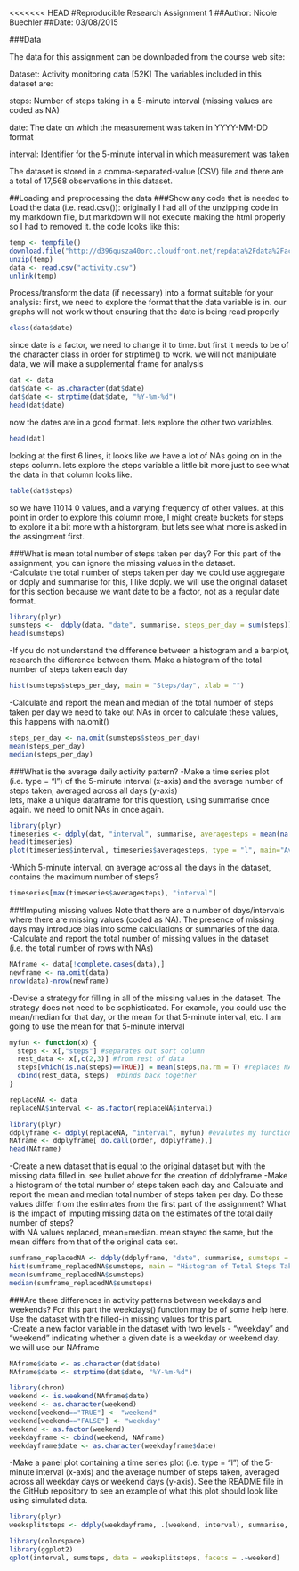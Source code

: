 <<<<<<< HEAD
#Reproducible Research Assignment 1
##Author: Nicole Buechler
##Date: 03/08/2015

###Data

The data for this assignment can be downloaded from the course web site:

Dataset: Activity monitoring data [52K]
The variables included in this dataset are:

steps: Number of steps taking in a 5-minute interval (missing values are coded as NA)

date: The date on which the measurement was taken in YYYY-MM-DD format

interval: Identifier for the 5-minute interval in which measurement was taken

The dataset is stored in a comma-separated-value (CSV) file and there are a total of 17,568 observations in this dataset.

##Loading and preprocessing the data
###Show any code that is needed to  
Load the data (i.e. read.csv()):
originally I had all of the unzipping code in my markdown file, but markdown will not execute making the html properly so I had to removed it. the code looks like this:
```r
temp <- tempfile()
download.file("http://d396qusza40orc.cloudfront.net/repdata%2Fdata%2Factivity.zip",temp)
unzip(temp)
data <- read.csv("activity.csv")
unlink(temp)
```

Process/transform the data (if necessary) into a format suitable for your analysis:
first, we need to explore the format that the data variable is in. our graphs will not work without ensuring that the date is being read properly
```r
class(data$date)
```
since date is a factor, we need to change it to time. but first it needs to be of the character class in order for strptime() to work. we will not manipulate data, we will make a supplemental frame for analysis
```r
dat <- data
dat$date <- as.character(dat$date)
dat$date <- strptime(dat$date, "%Y-%m-%d")
head(dat$date)
```
now the dates are in a good format. lets explore the other two variables.
```r
head(dat)
```
looking at the first 6 lines, it looks like we have a lot of NAs going on in the steps column. lets explore the steps variable a little bit more just to see what the data in that column looks like.
```r
table(dat$steps)
```
so we have 11014 0 values, and a varying frequency of other values. at this point in order to explore this column more, I might create buckets for steps to explore it a bit more with a historgram, but lets see what more is asked in the assingment first.

###What is mean total number of steps taken per day?
For this part of the assignment, you can ignore the missing values in the dataset.  
-Calculate the total number of steps taken per day 
we could use aggregate or ddply and summarise for this, I like ddply. we will use the original dataset for this section because we want date to be a factor, not as a regular date format. 
```r
library(plyr)
sumsteps <-  ddply(data, "date", summarise, steps_per_day = sum(steps))
head(sumsteps)
```
-If you do not understand the difference between a histogram and a barplot, research the difference between them. Make a histogram of the total number of steps taken each day  
```r
hist(sumsteps$steps_per_day, main = "Steps/day", xlab = "")
```
-Calculate and report the mean and median of the total number of steps taken per day
we need to take out NAs in order to calculate these values, this happens with na.omit()
```r
steps_per_day <- na.omit(sumsteps$steps_per_day)
mean(steps_per_day)
median(steps_per_day)
```

###What is the average daily activity pattern?
-Make a time series plot (i.e. type = "l") of the 5-minute interval (x-axis) and the average number of steps taken, averaged across all days (y-axis)  
lets, make a unique dataframe for this question, using summarise once again. we need to omit NAs in once again.

```r
library(plyr)
timeseries <- ddply(dat, "interval", summarise, averagesteps = mean(na.omit(steps)))
head(timeseries)
plot(timeseries$interval, timeseries$averagesteps, type = "l", main="Average Steps in Time Interval", xlab = "Time Interval", ylab = "Average Steps")
```
-Which 5-minute interval, on average across all the days in the dataset, contains the maximum number of steps?  
```r
timeseries[max(timeseries$averagesteps), "interval"]
```

###Imputing missing values
Note that there are a number of days/intervals where there are missing values (coded as NA). The presence of missing days may introduce bias into some calculations or summaries of the data.  
-Calculate and report the total number of missing values in the dataset (i.e. the total number of rows with NAs)  
```r
NAframe <- data[!complete.cases(data),]
newframe <- na.omit(data)
nrow(data)-nrow(newframe)
```
-Devise a strategy for filling in all of the missing values in the dataset. The strategy does not need to be sophisticated. For example, you could use the mean/median for that day, or the mean for that 5-minute interval, etc.
I am going to use the mean for that 5-minute interval
```r
myfun <- function(x) {
  steps <- x[,"steps"] #separates out sort column
  rest_data <- x[,c(2,3)] #from rest of data
  steps[which(is.na(steps)==TRUE)] = mean(steps,na.rm = T) #replaces NA values with mean of steps column
  cbind(rest_data, steps)  #binds back together
}

replaceNA <- data
replaceNA$interval <- as.factor(replaceNA$interval)

library(plyr)
ddplyframe <- ddply(replaceNA, "interval", myfun) #evalutes my function on datasets that are split by interval
NAframe <- ddplyframe[ do.call(order, ddplyframe),]
head(NAframe)
```

-Create a new dataset that is equal to the original dataset but with the missing data filled in.
see bullet above for the creation of ddplyframe
-Make a histogram of the total number of steps taken each day and Calculate and report the mean and median total number of steps taken per day. Do these values differ from the estimates from the first part of the assignment? What is the impact of imputing missing data on the estimates of the total daily number of steps?  
with NA values replaced, mean=median. mean stayed the same, but the mean differs from that of the original data set.

```r
sumframe_replacedNA <- ddply(ddplyframe, "date", summarise, sumsteps = sum(steps))
hist(sumframe_replacedNA$sumsteps, main = "Histogram of Total Steps Taken Per Day")
mean(sumframe_replacedNA$sumsteps)
median(sumframe_replacedNA$sumsteps)
```

###Are there differences in activity patterns between weekdays and weekends?
For this part the weekdays() function may be of some help here. Use the dataset with the filled-in missing values for this part.  
-Create a new factor variable in the dataset with two levels - "weekday" and "weekend" indicating whether a given date is a weekday or weekend day.  
we will use our NAframe
```r
NAframe$date <- as.character(dat$date)
NAframe$date <- strptime(dat$date, "%Y-%m-%d")

library(chron)
weekend <- is.weekend(NAframe$date)
weekend <- as.character(weekend)
weekend[weekend=="TRUE"] <- "weekend"
weekend[weekend=="FALSE"] <- "weekday"
weekend <- as.factor(weekend)
weekdayframe <- cbind(weekend, NAframe)
weekdayframe$date <- as.character(weekdayframe$date)
```
-Make a panel plot containing a time series plot (i.e. type = "l") of the 5-minute interval (x-axis) and the average number of steps taken, averaged across all weekday days or weekend days (y-axis). See the README file in the GitHub repository to see an example of what this plot should look like using simulated data.  
```r
library(plyr)
weeksplitsteps <- ddply(weekdayframe, .(weekend, interval), summarise, sumsteps = sum(steps))

library(colorspace)
library(ggplot2)
qplot(interval, sumsteps, data = weeksplitsteps, facets = .~weekend)
```